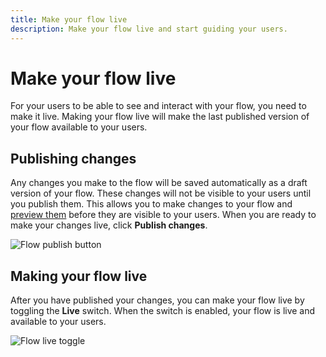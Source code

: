 ```yaml
---
title: Make your flow live
description: Make your flow live and start guiding your users.
---
```


# Make your flow live

For your users to be able to see and interact with your flow, you need to make it live. Making your flow live will make the last published version of your flow available to your users.

## Publishing changes

Any changes you make to the flow will be saved automatically as a draft version of your flow. These changes will not be visible to your users until you publish them. This allows you to make changes to your flow and [preview them](/creating-flows/preview) before they are visible to your users. When you are ready to make your changes live, click **Publish changes**.

![Flow publish button](/creating-flows/publish.png)

## Making your flow live

After you have published your changes, you can make your flow live by toggling the **Live** switch. When the switch is enabled, your flow is live and available to your users.

![Flow live toggle](/creating-flows/make-live.png)
